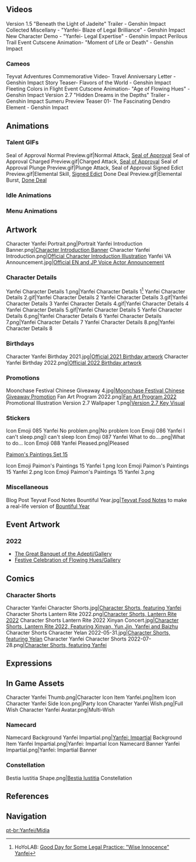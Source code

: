 {{CharacterTabs}}<!-- Only media posted by HoYoverse. This includes artwork (made in-house or commissioned) and promotional videos. The exception is GIFs of the character using their talents. Make sure to cite the source.-->
==Videos==
<gallery hideaddbutton="true" captionalign="center">
Version 1.5 "Beneath the Light of Jadeite" Trailer - Genshin Impact
Collected Miscellany - "Yanfei- Blaze of Legal Brilliance" - Genshin Impact
New Character Demo - "Yanfei- Legal Expertise" - Genshin Impact
Perilous Trail Event Cutscene Animation- "Moment of Life or Death" - Genshin Impact
</gallery>

===Cameos===
<gallery hideaddbutton="true" captionalign="center">
Teyvat Adventures Commemorative Video- Travel Anniversary Letter - Genshin Impact
Story Teaser- Flavors of the World - Genshin Impact
Fleeting Colors in Flight Event Cutscene Animation- "Age of Flowing Hues" - Genshin Impact
Version 2.7 "Hidden Dreams in the Depths" Trailer - Genshin Impact
Sumeru Preview Teaser 01- The Fascinating Dendro Element - Genshin Impact
</gallery>

==Animations==
===Talent GIFs===
<gallery hideaddbutton="true" captionalign="center">
Seal of Approval Normal Preview.gif|Normal Attack, [[Seal of Approval]]
Seal of Approval Charged Preview.gif|Charged Attack, [[Seal of Approval]]
Seal of Approval Plunge Preview.gif|Plunge Attack, Seal of Approval
Signed Edict Preview.gif|Elemental Skill, [[Signed Edict]]
Done Deal Preview.gif|Elemental Burst, [[Done Deal]]
</gallery>

===Idle Animations===
{{Preview
|size=180px
|file1    = Idle Yanfei 1
|file2    = Idle Yanfei 2
}}

===Menu Animations===
{{Preview
|size=180px
|file1    = Talent Menu Yanfei
|file2    = Weapon Menu Yanfei
}}

==Artwork==
<!--keep images in chronological order-->
<gallery hideaddbutton="true" captionalign="center">
Character Yanfei Portrait.png|Portrait
Yanfei Introduction Banner.png|[https://www.hoyolab.com/article/313520 Character Introduction Banner]
Character Yanfei Introduction.png|[https://twitter.com/GenshinImpact/status/1385080923025199104 Official Character Introduction Illustration]
Yanfei VA Announcement.jpg|[https://twitter.com/GenshinImpact/status/1385111122336837634 Official EN and JP Voice Actor Announcement]
</gallery>

===Character Details===
<gallery hideaddbutton="true" captionalign="center">
Yanfei Character Details 1.png|Yanfei Character Details 1<ref>HoYoLAB: [https://hoyolab.com/article/313559 Good Day for Some Legal Practice: "Wise Innocence" Yanfei]</ref>
Yanfei Character Details 2.gif|Yanfei Character Details 2
Yanfei Character Details 3.gif|Yanfei Character Details 3
Yanfei Character Details 4.gif|Yanfei Character Details 4
Yanfei Character Details 5.gif|Yanfei Character Details 5
Yanfei Character Details 6.png|Yanfei Character Details 6
Yanfei Character Details 7.png|Yanfei Character Details 7
Yanfei Character Details 8.png|Yanfei Character Details 8
</gallery>

===Birthdays===
<gallery hideaddbutton="true" captionalign="center">
Character Yanfei Birthday 2021.jpg|[https://twitter.com/GenshinImpact/status/1420232547405950976 Official 2021 Birthday artwork] <!--2021-07-28-->
Character Yanfei Birthday 2022.png|[https://twitter.com/GenshinImpact/status/1552504117142073348 Official 2022 Birthday artwork]
</gallery>

===Promotions===
<gallery hideaddbutton="true" captionalign="center">
Moonchase Festival Chinese Giveaway 4.jpg|[https://bbs.mihoyo.com/ys/article/10288183 Moonchase Festival Chinese Giveaway Promotion]
Fan Art Program 2022.png|[https://www.hoyolab.com/article/1943442 Fan Art Program 2022] Promotional Illustration <!--2022-01-15-->
Version 2.7 Wallpaper 1.png|[https://twitter.com/GenshinImpact/status/1541421090949533857 Version 2.7 Key Visual]
</gallery>

===Stickers===
<gallery hideaddbutton="true" captionalign="center">
Icon Emoji 085 Yanfei No problem.png|No problem
Icon Emoji 086 Yanfei I can't sleep.png|I can't sleep
Icon Emoji 087 Yanfei What to do....png|What to do...
Icon Emoji 088 Yanfei Pleased.png|Pleased
</gallery>

;[https://twitter.com/GenshinImpact/status/1540182935814385664 Paimon's Paintings Set 15]
<gallery hideaddbutton="true" captionalign="center">
Icon Emoji Paimon's Paintings 15 Yanfei 1.png
Icon Emoji Paimon's Paintings 15 Yanfei 2.png
Icon Emoji Paimon's Paintings 15 Yanfei 3.png
</gallery>

===Miscellaneous===
<gallery hideaddbutton="true" captionalign="center">
Blog Post Teyvat Food Notes Bountiful Year.jpg|[[Teyvat Food Notes]] to make a real-life version of [[Bountiful Year]]<!--2022-01-31-->
</gallery>

==Event Artwork==
===2022===
*[[The Great Banquet of the Adepti/Gallery]]<!--2022-01-28-->
*[[Festive Celebration of Flowing Hues/Gallery]]<!--2022-01-29-->

==Comics==
<!--
===Genshin Impact 4-Panel Comics===
<gallery hideaddbutton="true" captionalign="center">
</gallery>-->
===Character Shorts===
<gallery hideaddbutton="true" captionalign="center">
Character Yanfei Character Shorts.jpg|[https://twitter.com/GenshinImpact/status/1420232549465477123 Character Shorts, featuring Yanfei] <!--2021-07-28-->
Character Shorts Lantern Rite 2022.png|[https://twitter.com/GenshinImpact/status/1487999076503363587 Character Shorts, Lantern Rite 2022]<!--2022-01-31-->
Character Shorts Lantern Rite 2022 Xinyan Concert.jpg|[https://twitter.com/GenshinImpact/status/1488723856475013124 Character Shorts, Lantern Rite 2022, Featuring Xinyan, Yun Jin, Yanfei and Baizhu]
Character Shorts Character Yelan 2022-05-31.jpg|[https://twitter.com/GenshinImpact/status/1531493170168664065 Character Shorts, featuring Yelan]
Character Yanfei Character Shorts 2022-07-28.png|[https://twitter.com/GenshinImpact/status/1552504117771354118 Character Shorts, featuring Yanfei]
</gallery>

==Expressions==
{{Character Expression
|character   = Yanfei
|expression1 = Default
|expression2 = Serious
|expression3 = Confident
}}

==In Game Assets==
<gallery hideaddbutton="true" captionalign="center">
Character Yanfei Thumb.png|Character Icon
Item Yanfei.png|Item Icon
Character Yanfei Side Icon.png|Party Icon
Character Yanfei Wish.png|Full Wish
Character Yanfei Avatar.png|Multi-Wish
</gallery>
===Namecard===
<gallery hideaddbutton="true" captionalign="center">
Namecard Background Yanfei Impartial.png|[[Yanfei: Impartial]] Background
Item Yanfei Impartial.png|Yanfei: Impartial Icon
Namecard Banner Yanfei Impartial.png|Yanfei: Impartial Banner
</gallery>
===Constellation===
<gallery hideaddbutton="true" captionalign="center">
Bestia Iustitia Shape.png|[[Bestia Iustitia]] Constellation
</gallery>
==References==
{{Reflist}}

==Navigation==
{{Character Navbox|link type=media}}
[[pt-br:Yanfei/Mídia]]